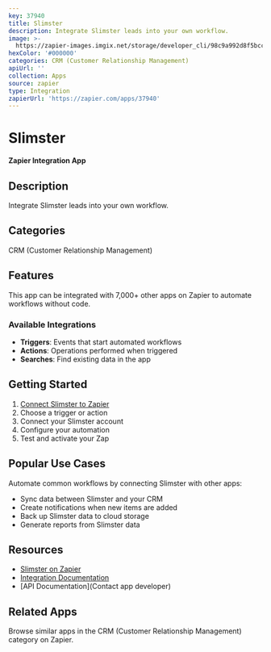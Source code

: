 ```yaml
---
key: 37940
title: Slimster
description: Integrate Slimster leads into your own workflow.
image: >-
  https://zapier-images.imgix.net/storage/developer_cli/98c9a992d8f5bcc980a4c48d85409b81.png?auto=format%2Ccompress&ixlib=python-3.0.0&q=50
hexColor: '#000000'
categories: CRM (Customer Relationship Management)
apiUrl: ''
collection: Apps
source: zapier
type: Integration
zapierUrl: 'https://zapier.com/apps/37940'
---
```

# Slimster

**Zapier Integration App**

## Description

Integrate Slimster leads into your own workflow.

## Categories

CRM (Customer Relationship Management)

## Features

This app can be integrated with 7,000+ other apps on Zapier to automate workflows without code.

### Available Integrations

- **Triggers**: Events that start automated workflows
- **Actions**: Operations performed when triggered
- **Searches**: Find existing data in the app

## Getting Started

1. [Connect Slimster to Zapier](https://zapier.com/apps/37940)
2. Choose a trigger or action
3. Connect your Slimster account
4. Configure your automation
5. Test and activate your Zap

## Popular Use Cases

Automate common workflows by connecting Slimster with other apps:

- Sync data between Slimster and your CRM
- Create notifications when new items are added
- Back up Slimster data to cloud storage
- Generate reports from Slimster data

## Resources

- [Slimster on Zapier](https://zapier.com/apps/37940)
- [Integration Documentation](https://zapier.com/apps/37940/integrations)
- [API Documentation](Contact app developer)

## Related Apps

Browse similar apps in the CRM (Customer Relationship Management) category on Zapier.
